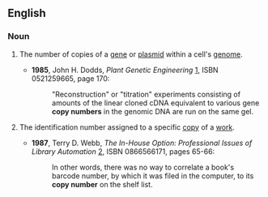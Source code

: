 ==English==
===Noun===
{{en-noun|head=[[copy]] [[number]]}}

# {{context|genetics|lang=en}} The number of copies of a [[gene]] or [[plasmid]] within a cell's [[genome]].
#*'''1985''', John H. Dodds, ''Plant Genetic Engineering'' [http://books.google.com/books?id=NRWlqtImS08C], ISBN 0521259665, page 170:
#*:"Reconstruction" or "titration" experiments consisting of amounts of the linear cloned cDNA equivalent to various gene '''copy numbers''' in the genomic DNA are run on the same gel.
# {{context|library science|lang=en}} The identification number assigned to a specific [[copy]] of a [[work]].
#*'''1987''', Terry D. Webb, ''The In-House Option: Professional Issues of Library Automation'' [http://books.google.com/books?id=I_ioktWyDK4C], ISBN 0866566171, pages 65-66:
#*:In other words, there was no way to correlate a book's barcode number, by which it was filed in the computer, to its '''copy number''' on the shelf list.